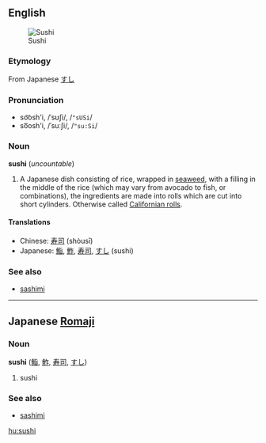 ==English==
[[Image:Sushi4.jpg|thumb|right|Sushi]]
===Etymology===
From Japanese [[すし]]<!-- many kanji forms, no need to put them all here too right? -->

===Pronunciation===
*so͝osh'i, /ˈsʊʃi/, /<tt>"sUSi</tt>/
*so͞osh'i, /ˈsuːʃi/, /<tt>"su:Si</tt>/

===Noun===
'''sushi''' (''uncountable'')

# A Japanese dish consisting of rice, wrapped in [[seaweed]], with a filling in the middle of the rice (which may vary from avocado to fish, or combinations), the ingredients are made into rolls which are cut into short cylinders. Otherwise called [[Californian roll]]s.

====Translations====
*Chinese: [[寿司]] (shòusī)
*Japanese: [[鮨]], [[鮓]], [[寿司]], [[すし]] (sushi)<!-- all kanji are [[ateji]] -->

===See also===
*[[sashimi]]

----

==Japanese [[Romaji]]==
===Noun===
'''sushi''' ([[鮨]], [[鮓]], [[寿司]], [[すし]])

# sushi

===See also===
*[[sashimi]]

[[hu:sushi]]